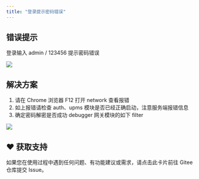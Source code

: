 ```yaml
---
title: "登录提示密码错误"
---
```


## 错误提示

登录输入 admin / 123456 提示密码错误

![](/images/1615343649256-18f37b8e-c827-400e-ab0e-c46460d6c26c.png)

## 解决方案

1. 请在 Chrome 浏览器 F12 打开 network 查看报错
2. 如上报错请检查 auth、upms 模块是否已经正确启动，注意服务端报错信息
3. 确定密码解密是否成功 debugger 网关模块的如下 filter

![](/images/1641981467394-fe844a14-8a65-49f9-98d4-8e5708bd5a16.png)

## ♥️ 获取支持
<Card title="遇到问题？" horizontal icon="link" href="https://gitee.com/log4j/pig/issues">
  如果您在使用过程中遇到任何问题、有功能建议或需求，请点击此卡片前往 Gitee 仓库提交 Issue。
</Card>

